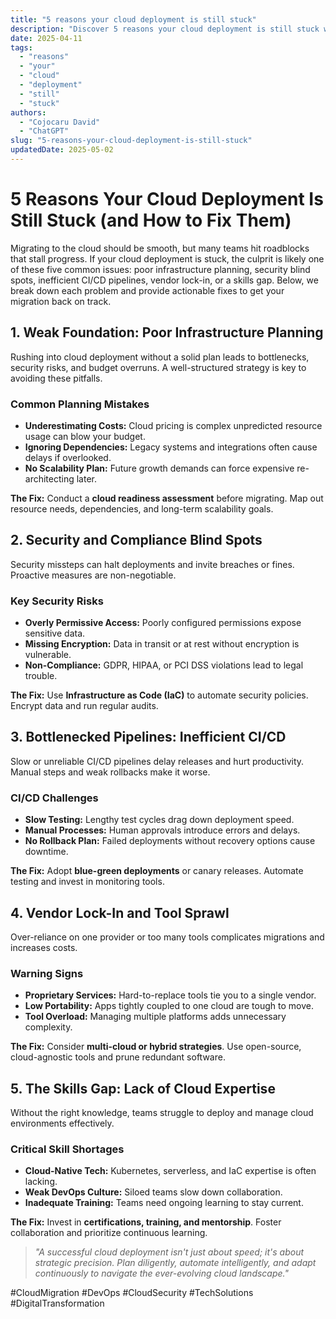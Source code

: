 ```yaml
---
title: "5 reasons your cloud deployment is still stuck"
description: "Discover 5 reasons your cloud deployment is still stuck with this in-depth guide, providing actionable insights and practical tips to boost your knowledge and results."
date: 2025-04-11
tags:
  - "reasons"
  - "your"
  - "cloud"
  - "deployment"
  - "still"
  - "stuck"
authors:
  - "Cojocaru David"
  - "ChatGPT"
slug: "5-reasons-your-cloud-deployment-is-still-stuck"
updatedDate: 2025-05-02
---
```


# 5 Reasons Your Cloud Deployment Is Still Stuck (and How to Fix Them)  

Migrating to the cloud should be smooth, but many teams hit roadblocks that stall progress. If your cloud deployment is stuck, the culprit is likely one of these five common issues: poor infrastructure planning, security blind spots, inefficient CI/CD pipelines, vendor lock-in, or a skills gap. Below, we break down each problem and provide actionable fixes to get your migration back on track.  

## 1. Weak Foundation: Poor Infrastructure Planning  

Rushing into cloud deployment without a solid plan leads to bottlenecks, security risks, and budget overruns. A well-structured strategy is key to avoiding these pitfalls.  

### Common Planning Mistakes  

- **Underestimating Costs:** Cloud pricing is complex unpredicted resource usage can blow your budget.  
- **Ignoring Dependencies:** Legacy systems and integrations often cause delays if overlooked.  
- **No Scalability Plan:** Future growth demands can force expensive re-architecting later.  

**The Fix:** Conduct a **cloud readiness assessment** before migrating. Map out resource needs, dependencies, and long-term scalability goals.  

## 2. Security and Compliance Blind Spots  

Security missteps can halt deployments and invite breaches or fines. Proactive measures are non-negotiable.  

### Key Security Risks  

- **Overly Permissive Access:** Poorly configured permissions expose sensitive data.  
- **Missing Encryption:** Data in transit or at rest without encryption is vulnerable.  
- **Non-Compliance:** GDPR, HIPAA, or PCI DSS violations lead to legal trouble.  

**The Fix:** Use **Infrastructure as Code (IaC)** to automate security policies. Encrypt data and run regular audits.  

## 3. Bottlenecked Pipelines: Inefficient CI/CD  

Slow or unreliable CI/CD pipelines delay releases and hurt productivity. Manual steps and weak rollbacks make it worse.  

### CI/CD Challenges  

- **Slow Testing:** Lengthy test cycles drag down deployment speed.  
- **Manual Processes:** Human approvals introduce errors and delays.  
- **No Rollback Plan:** Failed deployments without recovery options cause downtime.  

**The Fix:** Adopt **blue-green deployments** or canary releases. Automate testing and invest in monitoring tools.  

## 4. Vendor Lock-In and Tool Sprawl  

Over-reliance on one provider or too many tools complicates migrations and increases costs.  

### Warning Signs  

- **Proprietary Services:** Hard-to-replace tools tie you to a single vendor.  
- **Low Portability:** Apps tightly coupled to one cloud are tough to move.  
- **Tool Overload:** Managing multiple platforms adds unnecessary complexity.  

**The Fix:** Consider **multi-cloud or hybrid strategies**. Use open-source, cloud-agnostic tools and prune redundant software.  

## 5. The Skills Gap: Lack of Cloud Expertise  

Without the right knowledge, teams struggle to deploy and manage cloud environments effectively.  

### Critical Skill Shortages  

- **Cloud-Native Tech:** Kubernetes, serverless, and IaC expertise is often lacking.  
- **Weak DevOps Culture:** Siloed teams slow down collaboration.  
- **Inadequate Training:** Teams need ongoing learning to stay current.  

**The Fix:** Invest in **certifications, training, and mentorship**. Foster collaboration and prioritize continuous learning.  

> _"A successful cloud deployment isn't just about speed; it's about strategic precision. Plan diligently, automate intelligently, and adapt continuously to navigate the ever-evolving cloud landscape."_  

#CloudMigration #DevOps #CloudSecurity #TechSolutions #DigitalTransformation
